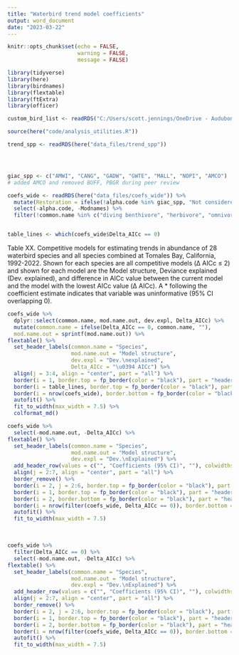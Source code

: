 ```yaml
---
title: "Waterbird trend model coefficients"
output: word_document
date: "2023-03-22"
---
```


```r
knitr::opts_chunk$set(echo = FALSE,
                      warning = FALSE,
                      message = FALSE)
```

```r

library(tidyverse)
library(here)
library(birdnames)
library(flextable)
library(ftExtra)
library(officer)

custom_bird_list <- readRDS("C:/Users/scott.jennings/OneDrive - Audubon Canyon Ranch/Projects/my_R_general/birdnames_support/data/custom_bird_list")

source(here("code/analysis_utilities.R"))

trend_spp <- readRDS(here("data_files/trend_spp"))




giac_spp <- c("AMWI", "CANG", "GADW", "GWTE", "MALL", "NOPI", "AMCO")
# added AMCO and removed BUFF, PBGR during peer review

```

```r
coefs_wide <- readRDS(here("data_files/coefs_wide")) %>% 
  mutate(Restoration = ifelse(!alpha.code %in% giac_spp, "Not considered", Restoration)) %>% 
  select(-alpha.code, -Modnames) %>% 
  filter(!common.name %in% c("diving benthivore", "herbivore", "omnivore", "piscivore"))


table_lines <- which(coefs_wide$Delta_AICc == 0)

```

Table XX. Competitive models for estimating trends in abundance of 28 waterbird species and all species combined at Tomales Bay, California, 1992-2022. Shown for each species are all competitive models (Δ AICc ≤ 2) and shown for each model are the Model structure, Deviance explained (Dev. explained), and difference in AICc value between the current model and the model with the lowest AICc value (Δ AICc). A * following the coefficient estimate indicates that variable was uninformative (95% CI overlapping 0). 


```r


coefs_wide %>% 
  dplyr::select(common.name, mod.name.out, dev.expl, Delta_AICc) %>% 
  mutate(common.name = ifelse(Delta_AICc == 0, common.name, ""),
  mod.name.out = sprintf(mod.name.out)) %>% 
flextable() %>% 
  set_header_labels(common.name = "Species",
                    mod.name.out = "Model structure",
                    dev.expl = "Dev.\nexplained",
                    Delta_AICc = "\u0394 AICc") %>% 
  align(j = 3:4, align = "center", part = "all") %>% 
  border(i = 1, border.top = fp_border(color = "black"), part = "header") %>% 
  border(i = table_lines, border.top = fp_border(color = "black"), part = "body") %>% 
  border(i = nrow(coefs_wide), border.bottom = fp_border(color = "black"), part = "body") %>%
  autofit() %>% 
  fit_to_width(max_width = 7.5) %>%
  colformat_md()
```


```r
coefs_wide %>%  
  select(-mod.name.out, -Delta_AICc) %>% 
flextable() %>% 
  set_header_labels(common.name = "Species",
                    mod.name.out = "Model structure",
                    dev.expl = "Dev.\nExplained") %>% 
  add_header_row(values = c("", "Coefficients (95% CI)", ""), colwidths = c(1, 5, 1))%>% 
  align(j = 2:7, align = "center", part = "all") %>% 
  border_remove() %>% 
  border(i = 2, j = 2:6, border.top = fp_border(color = "black"), part = "header") %>% 
  border(i = 1, border.top = fp_border(color = "black"), part = "header") %>% 
  border(i = 2, border.bottom = fp_border(color = "black"), part = "header") %>%
  border(i = nrow(filter(coefs_wide, Delta_AICc == 0)), border.bottom = fp_border(color = "black"), part = "body") %>%
  autofit() %>% 
  fit_to_width(max_width = 7.5)

```

<br>  



```r
coefs_wide %>% 
  filter(Delta_AICc == 0) %>%  
  select(-mod.name.out, -Delta_AICc) %>% 
flextable() %>% 
  set_header_labels(common.name = "Species",
                    mod.name.out = "Model structure",
                    dev.expl = "Dev.\nExplained") %>% 
  add_header_row(values = c("", "Coefficients (95% CI)", ""), colwidths = c(1, 5, 1))%>% 
  align(j = 2:7, align = "center", part = "all") %>% 
  border_remove() %>% 
  border(i = 2, j = 2:6, border.top = fp_border(color = "black"), part = "header") %>% 
  border(i = 1, border.top = fp_border(color = "black"), part = "header") %>% 
  border(i = 2, border.bottom = fp_border(color = "black"), part = "header") %>%
  border(i = nrow(filter(coefs_wide, Delta_AICc == 0)), border.bottom = fp_border(color = "black"), part = "body") %>%
  autofit() %>% 
  fit_to_width(max_width = 7.5)

```